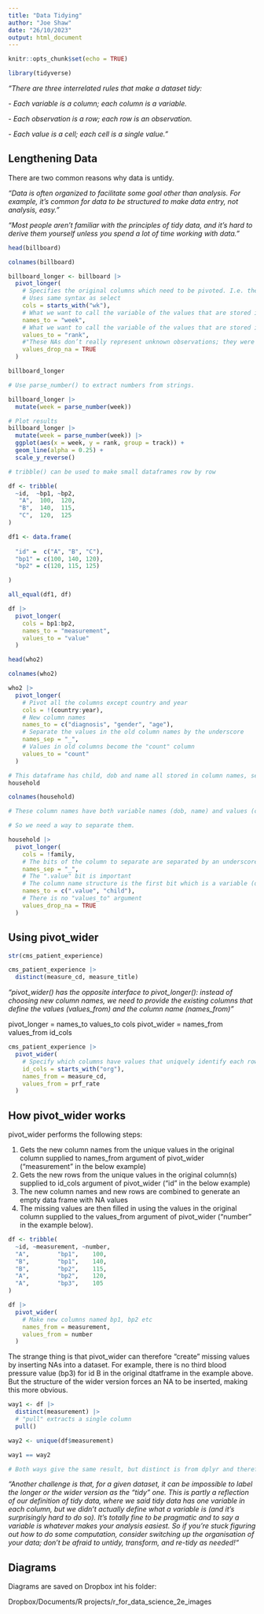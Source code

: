 ```yaml
---
title: "Data Tidying"
author: "Joe Shaw"
date: "26/10/2023"
output: html_document
---
```


```r
knitr::opts_chunk$set(echo = TRUE)

library(tidyverse)

```

*"There are three interrelated rules that make a dataset tidy:*

*- Each variable is a column; each column is a variable.*

*- Each observation is a row; each row is an observation.*

*- Each value is a cell; each cell is a single value."*

## Lengthening Data

There are two common reasons why data is untidy.

*"Data is often organized to facilitate some goal other than analysis. For example, it’s common for data to be structured to make data entry, not analysis, easy."*

*"Most people aren’t familiar with the principles of tidy data, and it’s hard to derive them yourself unless you spend a lot of time working with data."*

```r

head(billboard)

colnames(billboard)

billboard_longer <- billboard |> 
  pivot_longer(
    # Specifies the original columns which need to be pivoted. I.e. the columns that aren't variables, but instead are values
    # Uses same syntax as select
    cols = starts_with("wk"), 
    # What we want to call the variable of the values that are stored in the original column names
    names_to = "week", 
    # What we want to call the variable of the values that are stored in the original old columns
    values_to = "rank",
    #"These NAs don’t really represent unknown observations; they were forced to exist by the structure of the dataset"
    values_drop_na = TRUE
  )

billboard_longer

```

```r

# Use parse_number() to extract numbers from strings.

billboard_longer |> 
  mutate(week = parse_number(week))

# Plot results
billboard_longer |> 
  mutate(week = parse_number(week)) |> 
  ggplot(aes(x = week, y = rank, group = track)) +
  geom_line(alpha = 0.25) +
  scale_y_reverse()

```


```r

# tribble() can be used to make small dataframes row by row

df <- tribble(
  ~id,  ~bp1, ~bp2,
   "A",  100,  120,
   "B",  140,  115,
   "C",  120,  125
)

df1 <- data.frame(
  
  "id" =  c("A", "B", "C"),
  "bp1" = c(100, 140, 120),
  "bp2" = c(120, 115, 125)

)

all_equal(df1, df)

df |> 
  pivot_longer(
    cols = bp1:bp2,
    names_to = "measurement",
    values_to = "value"
  )

```

```r

head(who2)

colnames(who2)

who2 |> 
  pivot_longer(
    # Pivot all the columns except country and year
    cols = !(country:year),
    # New column names
    names_to = c("diagnosis", "gender", "age"), 
    # Separate the values in the old column names by the underscore
    names_sep = "_",
    # Values in old columns become the "count" column
    values_to = "count"
  )

```

```r

# This dataframe has child, dob and name all stored in column names, separated by underscores
household

colnames(household)

# These column names have both variable names (dob, name) and values (child1, child2) stored in them.

# So we need a way to separate them.

household |> 
  pivot_longer(
    cols = !family, 
    # The bits of the column to separate are separated by an underscore
    names_sep = "_", 
    # The ".value" bit is important
    # The column name structure is the first bit which is a variable (dob or name), then an underscore, then a bit which we'll call "child".
    names_to = c(".value", "child"), 
    # There is no "values_to" argument
    values_drop_na = TRUE
  )

```

## Using pivot_wider

```r

str(cms_patient_experience)

cms_patient_experience |> 
  distinct(measure_cd, measure_title)

```

*"pivot_wider() has the opposite interface to pivot_longer(): instead of choosing new column names, we need to provide the existing columns that define the values (values_from) and the column name (names_from)"*

pivot_longer = names_to    values_to    cols
pivot_wider =  names_from  values_from  id_cols

```r

cms_patient_experience |> 
  pivot_wider(
    # Specify which columns have values that uniquely identify each row
    id_cols = starts_with("org"),
    names_from = measure_cd,
    values_from = prf_rate
  )

```

## How pivot_wider works

pivot_wider performs the following steps:

1. Gets the new column names from the unique values in the original column supplied to names_from argument of pivot_wider ("measurement" in the below example)
2. Gets the new rows from the unique values in the original column(s) supplied to id_cols argument of pivot_wider ("id" in the below example)
3. The new column names and new rows are combined to generate an empty data frame with NA values
4. The missing values are then filled in using the values in the original column supplied to the values_from argument of pivot_wider ("number" in the example below).


```r

df <- tribble(
  ~id, ~measurement, ~number,
  "A",        "bp1",    100,
  "B",        "bp1",    140,
  "B",        "bp2",    115, 
  "A",        "bp2",    120,
  "A",        "bp3",    105
)

df |> 
  pivot_wider(
    # Make new columns named bp1, bp2 etc
    names_from = measurement,
    values_from = number
  )

```

The strange thing is that pivot_wider can therefore "create" missing values by inserting NAs into a dataset. For example, there is no third blood pressure value (bp3) for id B in the original dtatframe in the example above. But the structure of the wider version forces an NA to be inserted, making this more obvious.

```r

way1 <- df |> 
  distinct(measurement) |> 
  # "pull" extracts a single column
  pull()

way2 <- unique(df$measurement)

way1 == way2

# Both ways give the same result, but distinct is from dplyr and therefore works with pipes, whereas unique is from base R.

```

*"Another challenge is that, for a given dataset, it can be impossible to label the longer or the wider version as the “tidy” one. This is partly a reflection of our definition of tidy data, where we said tidy data has one variable in each column, but we didn’t actually define what a variable is (and it’s surprisingly hard to do so). It’s totally fine to be pragmatic and to say a variable is whatever makes your analysis easiest. So if you’re stuck figuring out how to do some computation, consider switching up the organisation of your data; don’t be afraid to untidy, transform, and re-tidy as needed!"*

## Diagrams

Diagrams are saved on Dropbox int his folder:

Dropbox/Documents/R projects/r_for_data_science_2e_images
